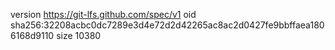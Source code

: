 version https://git-lfs.github.com/spec/v1
oid sha256:32208acbc0dc7289e3d4e72d2d42265ac8ac2d0427fe9bbffaea1806168d9110
size 10380
